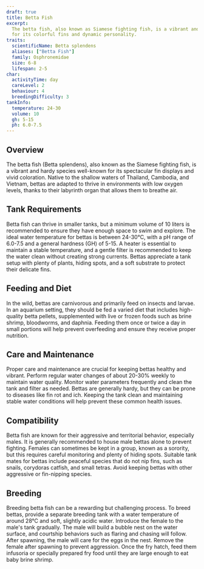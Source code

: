 ```yaml
---
draft: true
title: Betta Fish
excerpt:
  The betta fish, also known as Siamese fighting fish, is a vibrant and hardy species popular among aquarium enthusiasts
  for its colorful fins and dynamic personality.
traits:
  scientificName: Betta splendens
  aliases: ["Betta Fish"]
  family: Osphronemidae
  size: 6-8
  lifespan: 2-5
char:
  activityTime: day
  careLevel: 2
  behaviour: 4
  breedingDifficulty: 3
tankInfo:
  temperature: 24-30
  volume: 10
  gh: 5-15
  ph: 6.0-7.5
---
```


## Overview

The betta fish (Betta splendens), also known as the Siamese fighting fish, is a vibrant and hardy species well-known for
its spectacular fin displays and vivid coloration. Native to the shallow waters of Thailand, Cambodia, and Vietnam,
bettas are adapted to thrive in environments with low oxygen levels, thanks to their labyrinth organ that allows them to
breathe air.

## Tank Requirements

Betta fish can thrive in smaller tanks, but a minimum volume of 10 liters is recommended to ensure they have enough
space to swim and explore. The ideal water temperature for bettas is between 24-30°C, with a pH range of 6.0-7.5 and a
general hardness (GH) of 5-15. A heater is essential to maintain a stable temperature, and a gentle filter is
recommended to keep the water clean without creating strong currents. Bettas appreciate a tank setup with plenty of
plants, hiding spots, and a soft substrate to protect their delicate fins.

## Feeding and Diet

In the wild, bettas are carnivorous and primarily feed on insects and larvae. In an aquarium setting, they should be fed
a varied diet that includes high-quality betta pellets, supplemented with live or frozen foods such as brine shrimp,
bloodworms, and daphnia. Feeding them once or twice a day in small portions will help prevent overfeeding and ensure
they receive proper nutrition.

## Care and Maintenance

Proper care and maintenance are crucial for keeping bettas healthy and vibrant. Perform regular water changes of about
20-30% weekly to maintain water quality. Monitor water parameters frequently and clean the tank and filter as needed.
Bettas are generally hardy, but they can be prone to diseases like fin rot and ich. Keeping the tank clean and
maintaining stable water conditions will help prevent these common health issues.

## Compatibility

Betta fish are known for their aggressive and territorial behavior, especially males. It is generally recommended to
house male bettas alone to prevent fighting. Females can sometimes be kept in a group, known as a sorority, but this
requires careful monitoring and plenty of hiding spots. Suitable tank mates for bettas include peaceful species that do
not nip fins, such as snails, corydoras catfish, and small tetras. Avoid keeping bettas with other aggressive or
fin-nipping species.

## Breeding

Breeding betta fish can be a rewarding but challenging process. To breed bettas, provide a separate breeding tank with a
water temperature of around 28°C and soft, slightly acidic water. Introduce the female to the male's tank gradually. The
male will build a bubble nest on the water surface, and courtship behaviors such as flaring and chasing will follow.
After spawning, the male will care for the eggs in the nest. Remove the female after spawning to prevent aggression.
Once the fry hatch, feed them infusoria or specially prepared fry food until they are large enough to eat baby brine
shrimp.

